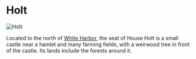 

# Holt

<Image
  src="https://cdn.sanity.io/images/1as7cn02/production/ee58f3a03f14207e399fbc2f8853dd86bfc1230c-1680x987.png?w=976&h=350&fit=crop&crop=center&auto=format"
  alt="Holt"
  width={976}
  height={350}
/>

<ProjectDetails
  floatRight
  region="North"
  house="House Holt"
  type="Keep"
  status="Completed"
  warp="/warp holt"
  projectLead="lord_damascus"
  dateStarted="April 28, 2019"
  dateCompleted="April 28, 2019"
/>

Located to the north of [White Harbor](https://westeroscraft.com/wiki/north/white-harbor), the seat of House Holt is a small castle near a hamlet and many farming fields, with a weirwood tree in front of the castle. Its lands include the forests around it.
